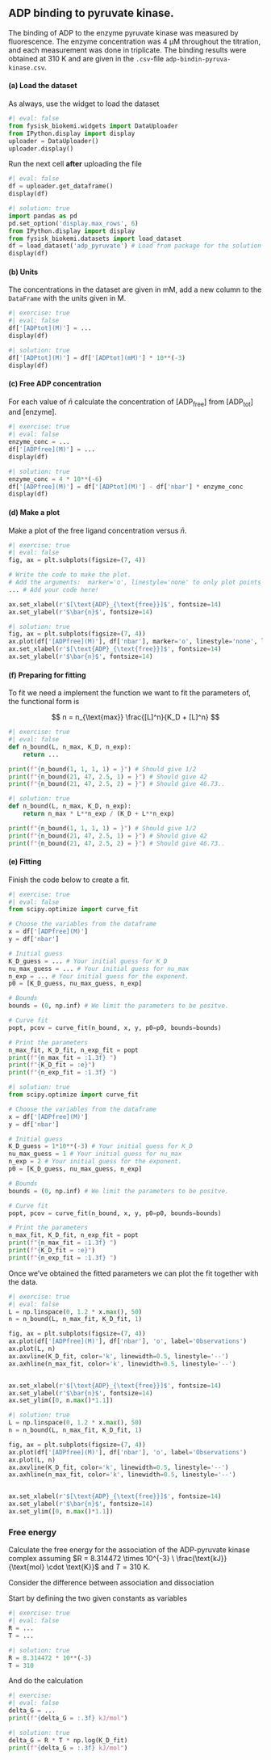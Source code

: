 ## ADP binding to pyruvate kinase. 

The binding of ADP to the enzyme pyruvate kinase was measured by fluorescence. The enzyme concentration was 4 μM throughout the titration, and each measurement was done in triplicate. The binding results were obtained at 310 K and are given in the `.csv`-file `adp-bindin-pyruva-kinase.csv`. 

#### (a) Load the dataset

As always, use the widget to load the dataset

```python
#| eval: false
from fysisk_biokemi.widgets import DataUploader
from IPython.display import display 
uploader = DataUploader()
uploader.display()
```

Run the next cell **after** uploading the file

```python
#| eval: false
df = uploader.get_dataframe()
display(df)
```

```python
#| solution: true
import pandas as pd
pd.set_option('display.max_rows', 6)
from IPython.display import display 
from fysisk_biokemi.datasets import load_dataset
df = load_dataset('adp_pyruvate') # Load from package for the solution so it doesn't require to interact.
display(df)
```

#### (b) Units

The concentrations in the dataset are given in mM, add a new column to the `DataFrame` 
with the units given in M. 

```python
#| exercise: true
#| eval: false
df['[ADPtot](M)'] = ...
display(df)
```

```python
#| solution: true
df['[ADPtot](M)'] = df['[ADPtot](mM)'] * 10**(-3)
display(df)
```

#### (c) Free ADP concentration 

For each value of $\bar{n}$ calculate the concentration of [ADP$_\text{free}$] from [ADP$_\text{tot}$] and [enzyme].

```python
#| exercise: true
#| eval: false
enzyme_conc = ...
df['[ADPfree](M)'] = ...
display(df)
```

```python
#| solution: true
enzyme_conc = 4 * 10**(-6)
df['[ADPfree](M)'] = df['[ADPtot](M)'] - df['nbar'] * enzyme_conc
display(df)
```

#### (d) Make a plot

Make a plot of the free ligand concentration versus $\bar{n}$. 

```python
#| exercise: true
#| eval: false
fig, ax = plt.subplots(figsize=(7, 4))

# Write the code to make the plot.
# Add the arguments:  marker='o', linestyle='none' to only plot points and not line segments.
... # Add your code here!

ax.set_xlabel(r'$[\text{ADP}_{\text{free}}]$', fontsize=14)
ax.set_ylabel(r'$\bar{n}$', fontsize=14)
```

```python
#| solution: true
fig, ax = plt.subplots(figsize=(7, 4))
ax.plot(df['[ADPfree](M)'], df['nbar'], marker='o', linestyle='none', label='Observations')
ax.set_xlabel(r'$[\text{ADP}_{\text{free}}]$', fontsize=14)
ax.set_ylabel(r'$\bar{n}$', fontsize=14)
```

#### (f) Preparing for fitting

To fit we need a implement the function we want to fit the parameters of, the functional 
form is 

$$
n = n_{\text{max}} \frac{[L]^n}{K_D + [L]^n}
$$

```python
#| exercise: true
#| eval: false
def n_bound(L, n_max, K_D, n_exp):
    return ...

print(f"{n_bound(1, 1, 1, 1) = }") # Should give 1/2
print(f"{n_bound(21, 47, 2.5, 1) = }") # Should give 42
print(f"{n_bound(21, 47, 2.5, 2) = }") # Should give 46.73..
```

```python
#| solution: true
def n_bound(L, n_max, K_D, n_exp):
    return n_max * L**n_exp / (K_D + L**n_exp)

print(f"{n_bound(1, 1, 1, 1) = }") # Should give 1/2
print(f"{n_bound(21, 47, 2.5, 1) = }") # Should give 42
print(f"{n_bound(21, 47, 2.5, 2) = }") # Should give 46.73..
```

#### (e) Fitting

Finish the code below to create a fit.

```python
#| exercise: true
#| eval: false
from scipy.optimize import curve_fit

# Choose the variables from the dataframe
x = df['[ADPfree](M)']
y = df['nbar']

# Initial guess
K_D_guess = ... # Your initial guess for K_D 
nu_max_guess = ... # Your initial guess for nu_max
n_exp = ... # Your initial guess for the exponent.
p0 = [K_D_guess, nu_max_guess, n_exp]

# Bounds
bounds = (0, np.inf) # We limit the parameters to be positve.

# Curve fit
popt, pcov = curve_fit(n_bound, x, y, p0=p0, bounds=bounds)

# Print the parameters
n_max_fit, K_D_fit, n_exp_fit = popt
print(f"{n_max_fit = :1.3f} ")
print(f"{K_D_fit = :e}")
print(f"{n_exp_fit = :1.3f} ")
```

```python
#| solution: true
from scipy.optimize import curve_fit

# Choose the variables from the dataframe
x = df['[ADPfree](M)']
y = df['nbar']

# Initial guess
K_D_guess = 1*10**(-3) # Your initial guess for K_D 
nu_max_guess = 1 # Your initial guess for nu_max
n_exp = 2 # Your initial guess for the exponent.
p0 = [K_D_guess, nu_max_guess, n_exp]

# Bounds
bounds = (0, np.inf) # We limit the parameters to be positve.

# Curve fit
popt, pcov = curve_fit(n_bound, x, y, p0=p0, bounds=bounds)

# Print the parameters
n_max_fit, K_D_fit, n_exp_fit = popt
print(f"{n_max_fit = :1.3f} ")
print(f"{K_D_fit = :e}")
print(f"{n_exp_fit = :1.3f} ")
```

Once we've obtained the fitted parameters we can plot the fit together with 
the data. 

```python
#| exercise: true
#| eval: false
L = np.linspace(0, 1.2 * x.max(), 50)
n = n_bound(L, n_max_fit, K_D_fit, 1)

fig, ax = plt.subplots(figsize=(7, 4))
ax.plot(df['[ADPfree](M)'], df['nbar'], 'o', label='Observations')
ax.plot(L, n)
ax.axvline(K_D_fit, color='k', linewidth=0.5, linestyle='--')
ax.axhline(n_max_fit, color='k', linewidth=0.5, linestyle='--')


ax.set_xlabel(r'$[\text{ADP}_{\text{free}}]$', fontsize=14)
ax.set_ylabel(r'$\bar{n}$', fontsize=14)
ax.set_ylim([0, n.max()*1.1])
```

```python
#| solution: true
L = np.linspace(0, 1.2 * x.max(), 50)
n = n_bound(L, n_max_fit, K_D_fit, 1)

fig, ax = plt.subplots(figsize=(7, 4))
ax.plot(df['[ADPfree](M)'], df['nbar'], 'o', label='Observations')
ax.plot(L, n)
ax.axvline(K_D_fit, color='k', linewidth=0.5, linestyle='--')
ax.axhline(n_max_fit, color='k', linewidth=0.5, linestyle='--')


ax.set_xlabel(r'$[\text{ADP}_{\text{free}}]$', fontsize=14)
ax.set_ylabel(r'$\bar{n}$', fontsize=14)
ax.set_ylim([0, n.max()*1.1])
```


### Free energy

Calculate the free energy for the association of the ADP-pyruvate kinase complex assuming $R = 8.314472 \times 10^{-3} \ \frac{\text{kJ}}{\text{mol} \cdot \text{K}}$  and $T = 310 \ \text{K}$. 

::: {.callout-tip}
Consider the difference between association and dissociation
:::

Start by defining the two given constants as variables

```python
#| exercise: true
#| eval: false
R = ...
T = ...
```

```python
#| solution: true
R = 8.314472 * 10**(-3)
T = 310
```

And do the calculation

```python
#| exercise:
#| eval: false
delta_G = ...
print(f"{delta_G = :.3f} kJ/mol")
```

```python
#| solution: true
delta_G = R * T * np.log(K_D_fit)
print(f"{delta_G = :.3f} kJ/mol")
```